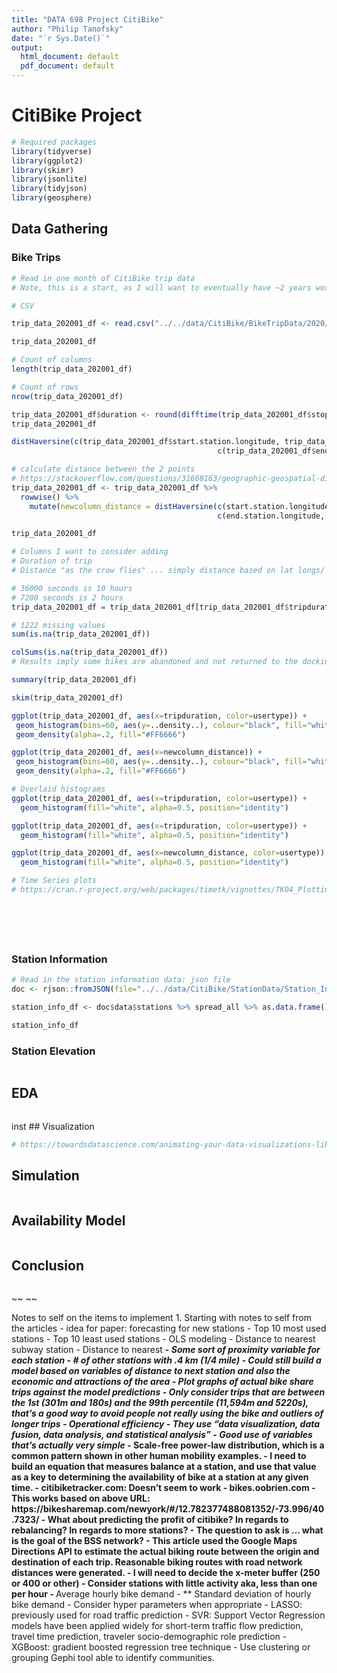 ```yaml
---
title: "DATA 698 Project CitiBike"
author: "Philip Tanofsky"
date: "`r Sys.Date()`"
output:
  html_document: default
  pdf_document: default
---
```


# CitiBike Project


```r
# Required packages
library(tidyverse)
library(ggplot2)
library(skimr)
library(jsonlite)
library(tidyjson)
library(geosphere)
```

## Data Gathering

### Bike Trips

```r
# Read in one month of CitiBike trip data
# Note, this is a start, as I will want to eventually have ~2 years worth of data

# CSV

trip_data_202001_df <- read.csv("../../data/CitiBike/BikeTripData/2020/JC-202001-citibike-tripdata.csv", check.names=TRUE)

trip_data_202001_df
```

```r
# Count of columns
length(trip_data_202001_df)
```

```r
# Count of rows
nrow(trip_data_202001_df)
```

```r
trip_data_202001_df$duration <- round(difftime(trip_data_202001_df$stoptime, trip_data_202001_df$starttime, units = "mins"), 2)
trip_data_202001_df
```
```r
distHaversine(c(trip_data_202001_df$start.station.longitude, trip_data_202001_df$start.station.latitude), 
                                              c(trip_data_202001_df$end.station.longitude, trip_data_202001_df$end.station.latitude))
```


```r
# calculate distance between the 2 points
# https://stackoverflow.com/questions/31668163/geographic-geospatial-distance-between-2-lists-of-lat-lon-points-coordinates
trip_data_202001_df <- trip_data_202001_df %>%
  rowwise() %>%
    mutate(newcolumn_distance = distHaversine(c(start.station.longitude, start.station.latitude), 
                                              c(end.station.longitude, end.station.latitude)))

```

```r
trip_data_202001_df
```

```r
# Columns I want to consider adding
# Duration of trip
# Distance "as the crow flies" ... simply distance based on lat longs/ lat longs

# 36000 seconds is 10 hours
# 7200 seconds is 2 hours
trip_data_202001_df = trip_data_202001_df[trip_data_202001_df$tripduration <= 3600, ] 
```

```r
# 1222 missing values
sum(is.na(trip_data_202001_df))
```

```r
colSums(is.na(trip_data_202001_df))
# Results imply some bikes are abandoned and not returned to the docking station
```

```r
summary(trip_data_202001_df)
```

```r
skim(trip_data_202001_df)
```

```r
ggplot(trip_data_202001_df, aes(x=tripduration, color=usertype)) + 
 geom_histogram(bins=60, aes(y=..density..), colour="black", fill="white")+
 geom_density(alpha=.2, fill="#FF6666") 
```

```r
ggplot(trip_data_202001_df, aes(x=newcolumn_distance)) + 
 geom_histogram(bins=60, aes(y=..density..), colour="black", fill="white")+
 geom_density(alpha=.2, fill="#FF6666") 
```

```r
# Overlaid histograms
ggplot(trip_data_202001_df, aes(x=tripduration, color=usertype)) +
  geom_histogram(fill="white", alpha=0.5, position="identity")
```

```r
ggplot(trip_data_202001_df, aes(x=tripduration, color=usertype)) +
  geom_histogram(fill="white", alpha=0.5, position="identity")
```

```r
ggplot(trip_data_202001_df, aes(x=newcolumn_distance, color=usertype)) +
  geom_histogram(fill="white", alpha=0.5, position="identity")
```

```r
# Time Series plots
# https://cran.r-project.org/web/packages/timetk/vignettes/TK04_Plotting_Time_Series.html
```

```r

```

```r

```

```r

```

```r

```

```r

```

### Station Information

```r
# Read in the station information data: json file
doc <- rjson::fromJSON(file="../../data/CitiBike/StationData/Station_Information.json")

station_info_df <- doc$data$stations %>% spread_all %>% as.data.frame()

station_info_df
```

### Station Elevation 

```r

```

## EDA

```r

```
inst
## Visualization

```r
# https://towardsdatascience.com/animating-your-data-visualizations-like-a-boss-using-r-f94ae20843e3
```

## Simulation

```r

```

## Availability Model

```r

```


## Conclusion

```r

```


~~ ~~

Notes to self on the items to implement
1. Starting with notes to self from the articles
- idea for paper: forecasting for new stations
- Top 10 most used stations
- Top 10 least used stations
- OLS modeling
- Distance to nearest subway station
- Distance to nearest ***
- Some sort of proximity variable for each station
- # of other stations with .4 km (1/4 mile)
- Could still build a model based on variables of distance to next station and also the economic and attractions of the area
- Plot graphs of actual bike share trips against the model predictions
- Only consider trips that are between the 1st (301m and 180s) and the 99th percentile (11,594m and 5220s), that's a good way to avoid people not really using the bike and outliers of longer trips
- Operational efficiency
- They use "data visualization, data fusion, data analysis, and statistical analysis"
- Good use of variables that's actually very simple
- *Scale-free power-law distribution, which is a common pattern shown in other human mobility examples.
- I need to build an equation that measures balance at a station, and use that value as a key to determining the availability of bike at a station at any given time.
- citibiketracker.com: Doesn't seem to work
- bikes.oobrien.com
- This works based on above URL: https://bikesharemap.com/newyork/#/12.782377488081352/-73.996/40.7323/
- What about predicting the profit of citibike? In regards to rebalancing? In regards to more stations?
- The question to ask is ... what is the goal of the BSS network?
- This article used the Google Maps Directions API to estimate the actual biking route between the origin and destination of each trip. Reasonable biking routes with road network distances were generated.
- I will need to decide the x-meter buffer (250 or 400 or other)
- Consider stations with little activity aka, less than one per hour
- **Average hourly bike demand
- ** Standard deviation of hourly bike demand
- Consider hyper parameters when appropriate
- LASSO: previously used for road traffic prediction
- SVR: Support Vector Regression models have been applied widely for short-term traffic flow prediction, travel time prediction, traveler socio-demographic role prediction
- XGBoost: gradient boosted regression tree technique
- Use clustering or grouping Gephi tool able to identify communities.

```r

```

```r

```

```r

```

```r

```
